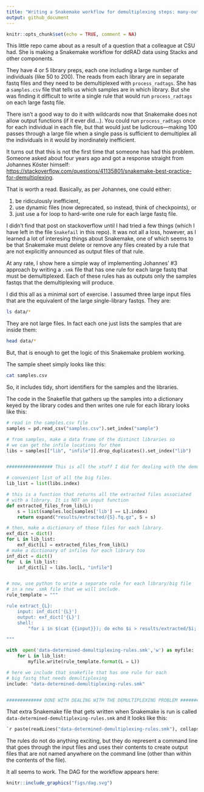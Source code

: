 ```yaml
---
title: "Writing a Snakemake workflow for demultiplexing steps: many-outputs-from-each-of-several-inputs"
output: github_document
---
```


```r
knitr::opts_chunk$set(echo = TRUE, comment = NA)
```

This little repo came about as a result of a question that a colleague
at CSU had. She is making a Snakemake workflow for ddRAD data using Stacks
and other components.  

They have 4 or 5 library preps, each one including a large number of individuals
(like 50 to 200).  The reads from each library are in separate fastq files and
they need to be demultiplexed with `process_radtags`.  She has a `samples.csv` file
that tells us which samples are in which library.  But she was finding it
difficult to write a single rule that would run `process_radtags` on each large fastq file.

There isn't a good way to do it with wildcards now that Snakemake does not allow output functions
(if it ever did...).  You could run `process_radtags` once for each individual in each file,
but that would just be ludicrous---making 100 passes through a large file when a single pass
is sufficient to demultiplex all the individuals in it would by inordinately inefficient.

It turns out that this is not the first time that someone has had this problem.  Someone asked about
four years ago and got a response straight from Johannes Köster himself:
[https://stackoverflow.com/questions/41135801/snakemake-best-practice-for-demultiplexing](https://stackoverflow.com/questions/41135801/snakemake-best-practice-for-demultiplexing).

That is worth a read. Basically, as per Johannes, one could either:

1. be ridiculously inefficient,
2. use dynamic files (now deprecated, so instead, think of
checkpoints), or
3. just use a for loop to hard-write one rule for each large fastq file.

I didn't find that post on stackoverflow until I had tried a few things
(which I have left in the file `Snakefail` in this repo).  It was not all a
loss, however, as I learned a lot of interesing things about Snakemake,
one of which seems to be that Snakemake must delete or remove any files created
by a rule that are not explicitly announced as output files of that rule.

At any rate, I show here a simple way of implementing Johannes' #3 approach
by writing a `.smk` file that has one rule for each large fastq that must
be demultiplexed.  Each of these rules has as outputs only the samples fastqs
that the demultiplexing will produce.  

I did this all as a minimal sort of exercise.  I assumed three large input files
that are the equivalent of the large single-library fastqs.  They are:
```sh
ls data/*
```
They are not large files.  In fact each one just lists the samples that
are inside them:
```sh
head data/*
```
But, that is enough to get the logic of this Snakemake problem working.

The sample sheet simply looks like this:
```sh
cat samples.csv
```
So, it includes tidy, short identifiers for the samples and the libraries.

The code in the Snakefile that gathers up the samples into a dictionary keyed by
the library codes and then writes one rule for each library looks like this:
```python
# read in the samples.csv file
samples = pd.read_csv("samples.csv").set_index("sample")

# from samples, make a data frame of the distinct libraries so
# we can get the infile locations for them
libs = samples[["lib", "infile"]].drop_duplicates().set_index("lib")


################# This is all the stuff I did for dealing with the demulti-plexing problem ########### 

# convenient list of all the big files.
lib_list = list(libs.index)

# this is a function that returns all the extracted files associated
# with a library. It is NOT an input function
def extracted_files_from_lib(L):
	s = list(samples.loc[samples['lib'] == L].index)
	return expand("results/extracted/{S}.fq.gz", S = s)

# then, make a dictionary of those files for each library.
exf_dict = dict()
for L in lib_list:
	exf_dict[L] = extracted_files_from_lib(L)
# make a dictionary of infiles for each library too
inf_dict = dict()
for  L in lib_list:
	inf_dict[L] = libs.loc[L, "infile"]


# now, use python to write a separate rule for each library/big file
# in a new .smk file that we will include. 
rule_template = """

rule extract_{L}:
	input: inf_dict['{L}']
	output: exf_dict['{L}']
	shell:
		"for i in $(cat {{input}}); do echo $i > results/extracted/$i; done;"

"""

with  open('data-determined-demultiplexing-rules.smk','w') as myfile:
	for L in lib_list:
		myfile.write(rule_template.format(L = L))

# here we include that snakefile that has one rule for each
# big fastq that needs demultiplexing
include: "data-determined-demultiplexing-rules.smk"


############# DONE WITH DEALING WITH THE DEMULTIPLEXING PROBLEM #########################

```

That extra Snakemake file that gets written when Snakemake is run is called
`data-determined-demultiplexing-rules.smk` and it looks like this:
```python
`r paste(readLines("data-determined-demultiplexing-rules.smk"), collapse = "\n")`
```

The rules do not do anything exciting, but they do represent a command
line that goes through the input files and uses their contents to create
output files that are not named anywhere on the command line (other than
within the contents of the file).

It all seems to work.  The DAG for the workflow appears here:
```r
knitr::include_graphics("figs/dag.svg")
```